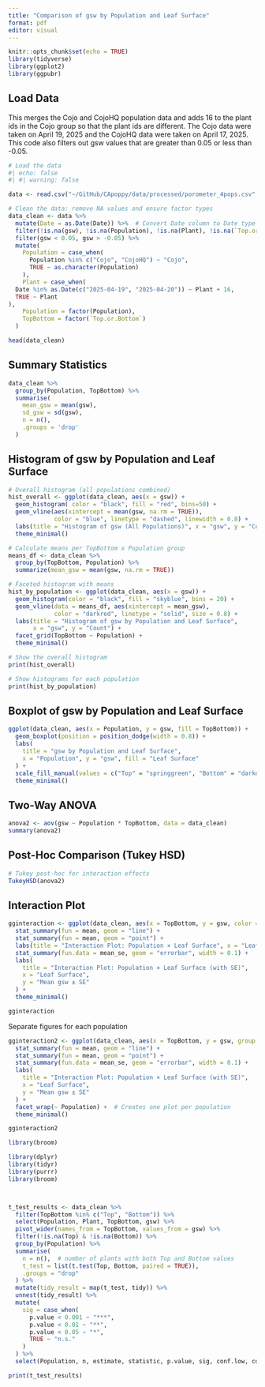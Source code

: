 ```yaml
---
title: "Comparison of gsw by Population and Leaf Surface"
format: pdf
editor: visual
---
```


```r
knitr::opts_chunk$set(echo = TRUE)
library(tidyverse)
library(ggplot2)
library(ggpubr)
```

## Load Data

This merges the Cojo and CojoHQ population data and adds 16 to the plant ids in the Cojo group so that the plant ids are different. The Cojo data were taken on April 19, 2025 and the CojoHQ data were taken on April 17, 2025. This code also filters out gsw values that are greater than 0.05 or less than -0.05.

```r
# Load the data
#| echo: false
#| #| warning: false

data <- read.csv("~/GitHub/CApoppy/data/processed/porometer_4pops.csv", skip = 1, header = TRUE)

# Clean the data: remove NA values and ensure factor types
data_clean <- data %>%
  mutate(Date = as.Date(Date)) %>%  # Convert Date column to Date type
  filter(!is.na(gsw), !is.na(Population), !is.na(Plant), !is.na(`Top.or.Bottom`)) %>%
  filter(gsw < 0.05, gsw > -0.05) %>%
  mutate(
    Population = case_when(
      Population %in% c("Cojo", "CojoHQ") ~ "Cojo",
      TRUE ~ as.character(Population)
    ),
    Plant = case_when(
  Date %in% as.Date(c("2025-04-19", "2025-04-20")) ~ Plant + 16,
  TRUE ~ Plant
),
    Population = factor(Population),
    TopBottom = factor(`Top.or.Bottom`)
  )

head(data_clean)
```

## Summary Statistics

```r
data_clean %>%
  group_by(Population, TopBottom) %>%
  summarise(
    mean_gsw = mean(gsw),
    sd_gsw = sd(gsw),
    n = n(),
    .groups = 'drop'
  )
```

## Histogram of gsw by Population and Leaf Surface

```r

# Overall histogram (all populations combined)
hist_overall <- ggplot(data_clean, aes(x = gsw)) +
  geom_histogram( color = "black", fill = "red", bins=50) +
  geom_vline(aes(xintercept = mean(gsw, na.rm = TRUE)),
             color = "blue", linetype = "dashed", linewidth = 0.8) +
  labs(title = "Histogram of gsw (All Populations)", x = "gsw", y = "Count") +
  theme_minimal()

# Calculate means per TopBottom x Population group
means_df <- data_clean %>%
  group_by(TopBottom, Population) %>%
  summarize(mean_gsw = mean(gsw, na.rm = TRUE))

# Faceted histogram with means
hist_by_population <- ggplot(data_clean, aes(x = gsw)) +
  geom_histogram(color = "black", fill = "skyblue", bins = 20) +
  geom_vline(data = means_df, aes(xintercept = mean_gsw),
             color = "darkred", linetype = "solid", size = 0.8) +
  labs(title = "Histogram of gsw by Population and Leaf Surface",
       x = "gsw", y = "Count") +
  facet_grid(TopBottom ~ Population) +
  theme_minimal()

# Show the overall histogram
print(hist_overall)

# Show histograms for each population
print(hist_by_population)
```

## Boxplot of gsw by Population and Leaf Surface

```r
ggplot(data_clean, aes(x = Population, y = gsw, fill = TopBottom)) +
  geom_boxplot(position = position_dodge(width = 0.8)) +
  labs(
    title = "gsw by Population and Leaf Surface",
    x = "Population", y = "gsw", fill = "Leaf Surface"
  ) +
  scale_fill_manual(values = c("Top" = "springgreen", "Bottom" = "darkorange" )) +
  theme_minimal()
```

## Two-Way ANOVA

```r
anova2 <- aov(gsw ~ Population * TopBottom, data = data_clean)
summary(anova2)
```

## Post-Hoc Comparison (Tukey HSD)

```r
# Tukey post-hoc for interaction effects
TukeyHSD(anova2)
```

## Interaction Plot

```r
gginteraction <- ggplot(data_clean, aes(x = TopBottom, y = gsw, color = Population, group = Population)) +
  stat_summary(fun = mean, geom = "line") +
  stat_summary(fun = mean, geom = "point") +
  labs(title = "Interaction Plot: Population × Leaf Surface", x = "Leaf Surface", y = "Mean gsw") +
  stat_summary(fun.data = mean_se, geom = "errorbar", width = 0.1) +
  labs(
    title = "Interaction Plot: Population × Leaf Surface (with SE)",
    x = "Leaf Surface",
    y = "Mean gsw ± SE"
  ) +
  theme_minimal()

gginteraction
```

Separate figures for each population

```r


gginteraction2 <- ggplot(data_clean, aes(x = TopBottom, y = gsw, group = Population)) +
  stat_summary(fun = mean, geom = "line") +
  stat_summary(fun = mean, geom = "point") +
  stat_summary(fun.data = mean_se, geom = "errorbar", width = 0.1) +
  labs(
    title = "Interaction Plot: Population × Leaf Surface (with SE)",
    x = "Leaf Surface",
    y = "Mean gsw ± SE"
  ) +
  facet_wrap(~ Population) +  # Creates one plot per population
  theme_minimal()

gginteraction2
```

```r
library(broom)

library(dplyr)
library(tidyr)
library(purrr)
library(broom)



t_test_results <- data_clean %>%
  filter(TopBottom %in% c("Top", "Bottom")) %>%
  select(Population, Plant, TopBottom, gsw) %>%
  pivot_wider(names_from = TopBottom, values_from = gsw) %>%
  filter(!is.na(Top) & !is.na(Bottom)) %>%
  group_by(Population) %>%
  summarise(
    n = n(),  # number of plants with both Top and Bottom values
    t_test = list(t.test(Top, Bottom, paired = TRUE)),
    .groups = "drop"
  ) %>%
  mutate(tidy_result = map(t_test, tidy)) %>%
  unnest(tidy_result) %>%
  mutate(
    sig = case_when(
      p.value < 0.001 ~ "***",
      p.value < 0.01 ~ "**",
      p.value < 0.05 ~ "*",
      TRUE ~ "n.s."
    )
  ) %>%
  select(Population, n, estimate, statistic, p.value, sig, conf.low, conf.high)

print(t_test_results)
```
